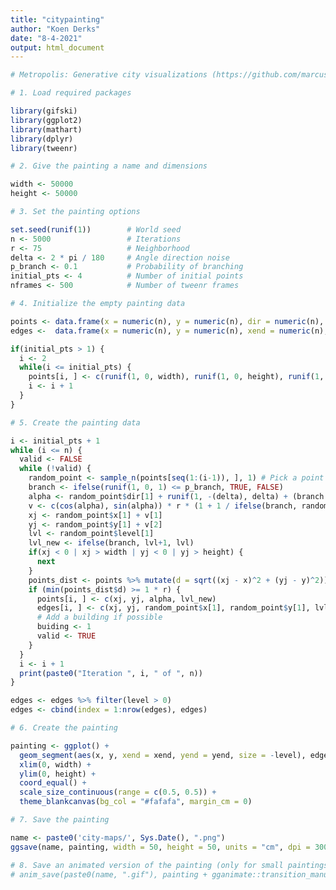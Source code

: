 ```yaml
---
title: "citypainting"
author: "Koen Derks"
date: "8-4-2021"
output: html_document
---
```


```r
# Metropolis: Generative city visualizations (https://github.com/marcusvolz/metropolis/blob/master/metropolis.R)

# 1. Load required packages

library(gifski)
library(ggplot2)
library(mathart)
library(dplyr)
library(tweenr)

# 2. Give the painting a name and dimensions

width <- 50000
height <- 50000

# 3. Set the painting options

set.seed(runif(1))        # World seed
n <- 5000                 # Iterations
r <- 75                   # Neighborhood
delta <- 2 * pi / 180     # Angle direction noise
p_branch <- 0.1           # Probability of branching
initial_pts <- 4          # Number of initial points
nframes <- 500            # Number of tweenr frames

# 4. Initialize the empty painting data

points <- data.frame(x = numeric(n), y = numeric(n), dir = numeric(n), level = integer(n))
edges <-  data.frame(x = numeric(n), y = numeric(n), xend = numeric(n), yend = numeric(n), level = integer(n))

if(initial_pts > 1) {
  i <- 2
  while(i <= initial_pts) {
    points[i, ] <- c(runif(1, 0, width), runif(1, 0, height), runif(1, -2*pi, 2*pi), 1)
    i <- i + 1
  }
}

# 5. Create the painting data

i <- initial_pts + 1
while (i <= n) {
  valid <- FALSE
  while (!valid) {
    random_point <- sample_n(points[seq(1:(i-1)), ], 1) # Pick a point at random
    branch <- ifelse(runif(1, 0, 1) <= p_branch, TRUE, FALSE)
    alpha <- random_point$dir[1] + runif(1, -(delta), delta) + (branch * (ifelse(runif(1, 0, 1) < 0.5, -1, 1) * pi/2))
    v <- c(cos(alpha), sin(alpha)) * r * (1 + 1 / ifelse(branch, random_point$level[1]+1, random_point$level[1])) # Create directional vector
    xj <- random_point$x[1] + v[1]
    yj <- random_point$y[1] + v[2]
    lvl <- random_point$level[1]
    lvl_new <- ifelse(branch, lvl+1, lvl)
    if(xj < 0 | xj > width | yj < 0 | yj > height) {
      next
    }
    points_dist <- points %>% mutate(d = sqrt((xj - x)^2 + (yj - y)^2))
    if (min(points_dist$d) >= 1 * r) {
      points[i, ] <- c(xj, yj, alpha, lvl_new)
      edges[i, ] <- c(xj, yj, random_point$x[1], random_point$y[1], lvl_new)
      # Add a building if possible
      buiding <- 1
      valid <- TRUE
    }
  }
  i <- i + 1
  print(paste0("Iteration ", i, " of ", n))
}

edges <- edges %>% filter(level > 0)
edges <- cbind(index = 1:nrow(edges), edges)

# 6. Create the painting

painting <- ggplot() +
  geom_segment(aes(x, y, xend = xend, yend = yend, size = -level), edges, lineend = "round") +
  xlim(0, width) +
  ylim(0, height) +
  coord_equal() +
  scale_size_continuous(range = c(0.5, 0.5)) +
  theme_blankcanvas(bg_col = "#fafafa", margin_cm = 0)

# 7. Save the painting

name <- paste0('city-maps/', Sys.Date(), ".png")
ggsave(name, painting, width = 50, height = 50, units = "cm", dpi = 300)

# 8. Save an animated version of the painting (only for small paintings)
# anim_save(paste0(name, ".gif"), painting + gganimate::transition_manual(frames = index, cumulative = TRUE))

```